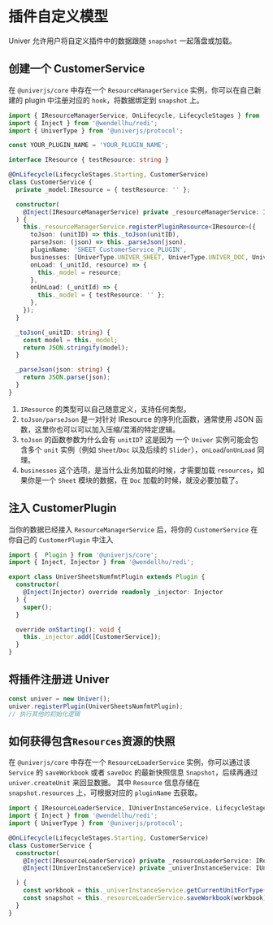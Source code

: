 
# 插件自定义模型

<BadgeGroup values={[UniverTypes.GENERAL]} value={UniverTypes.GENERAL} />

Univer 允许用户将自定义插件中的数据跟随 `snapshot` 一起落盘或加载。

## 创建一个 CustomerService

在 `@univerjs/core` 中存在一个 `ResourceManagerService` 实例，你可以在自己新建的 plugin 中注册对应的 `hook`，将数据绑定到 `snapshot` 上。

```typescript
import { IResourceManagerService, OnLifecycle, LifecycleStages } from '@univerjs/core';
import { Inject } from '@wendellhu/redi';
import { UniverType } from '@univerjs/protocol';

const YOUR_PLUGIN_NAME = 'YOUR_PLUGIN_NAME';

interface IResource { testResource: string }

@OnLifecycle(LifecycleStages.Starting, CustomerService)
class CustomerService {
  private _model:IResource = { testResource: '' };

  constructor(
    @Inject(IResourceManagerService) private _resourceManagerService: IResourceManagerService
  ) {
    this._resourceManagerService.registerPluginResource<IResource>({
      toJson: (unitID) => this._toJson(unitID),
      parseJson: (json) => this._parseJson(json),
      pluginName: 'SHEET_CustomerService_PLUGIN',
      businesses: [UniverType.UNIVER_SHEET, UniverType.UNIVER_DOC, UniverType.UNIVER_SLIDE],
      onLoad: (_unitId, resource) => {
        this._model = resource;
      },
      onUnLoad: (_unitId) => {
        this._model = { testResource: '' };
      },
    });
  }

  _toJson(_unitID: string) {
    const model = this._model;
    return JSON.stringify(model);
  }

  _parseJson(json: string) {
    return JSON.parse(json);
  }
}
```

1. `IResource` 的类型可以自己随意定义，支持任何类型。
2. `toJson/parseJson` 是一对针对 IResource 的序列化函数，通常使用 JSON 函数，这里你也可以可以加入压缩/混淆的特定逻辑。
3. `toJson` 的函数参数为什么会有 `unitID`? 这是因为 一个 `Univer` 实例可能会包含多个 `unit` 实例（例如 `Sheet`/`Doc` 以及后续的 `Slider`），`onLoad`/`onUnLoad` 同理。
4. `businesses` 这个选项，是当什么业务加载的时候，才需要加载 `resources`，如果你是一个 `Sheet` 模块的数据，在 `Doc` 加载的时候，就没必要加载了。

## 注入 CustomerPlugin

当你的数据已经接入 `ResourceManagerService` 后，将你的 `CustomerService` 在你自己的 `CustomerPlugin` 中注入

```typescript
import {  Plugin } from '@univerjs/core';
import { Inject, Injector } from '@wendellhu/redi';

export class UniverSheetsNumfmtPlugin extends Plugin {
  constructor(
    @Inject(Injector) override readonly _injector: Injector
  ) {
    super();
  }

  override onStarting(): void {
    this._injector.add([CustomerService]);
  }
}
```

## 将插件注册进 Univer
```typescript
const univer = new Univer();
univer.registerPlugin(UniverSheetsNumfmtPlugin);
// 执行其他的初始化逻辑
```

## 如何获得包含`Resources`资源的快照

在 `@univerjs/core` 中存在一个 `ResourceLoaderService` 实例，你可以通过该 `Service` 的 `saveWorkbook` 或者 `saveDoc` 的最新快照信息 `Snapshot`，后续再通过 `univer.createUnit` 来回显数据。
其中 `Resource` 信息存储在 `snapshot.resources` 上，可根据对应的 `pluginName` 去获取。

```typescript
import { IResourceLoaderService, IUniverInstanceService, LifecycleStages, OnLifecycle } from '@univerjs/core';
import { Inject } from '@wendellhu/redi';
import { UniverType } from '@univerjs/protocol';

@OnLifecycle(LifecycleStages.Starting, CustomerService)
class CustomerService {
  constructor(
    @Inject(IResourceLoaderService) private _resourceLoaderService: IResourceLoaderService,
    @Inject(IUniverInstanceService) private _univerInstanceService: IUniverInstanceService

  ) {
    const workbook = this._univerInstanceService.getCurrentUnitForType(UniverType.UNIVER_SHEET)!
    const snapshot = this._resourceLoaderService.saveWorkbook(workbook);
  }
}
```
